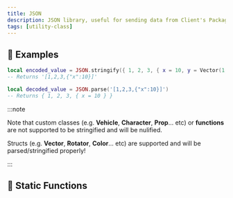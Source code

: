 ```yaml
---
title: JSON
description: JSON library, useful for sending data from Client's Package to WebUI environment
tags: [utility-class]
---
```


<HeaderDeclaration type="UtilityClass" name="JSON" is_static is_open_source />


## 🎒 Examples

```lua
local encoded_value = JSON.stringify({ 1, 2, 3, { x = 10, y = Vector(1, 2, 3) }, "hehe" })
-- Returns '[1,2,3,{"x":10}]'

local decoded_value = JSON.parse('[1,2,3,{"x":10}]')
-- Returns { 1, 2, 3, { x = 10 } }
```


:::note

Note that custom classes (e.g. **Vehicle**, **Character**, **Prop**... etc) or **functions** are not supported to be stringified and will be nulified.

Structs (e.g. **Vector**, **Rotator**, **Color**... etc) are supported and will be parsed/stringified properly!

:::


## 🗿 Static Functions

<StaticFunctionsDeclaration type="UtilityClass" name="JSON" />
